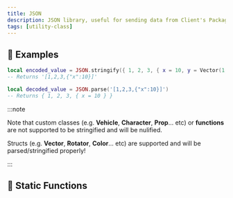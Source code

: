 ```yaml
---
title: JSON
description: JSON library, useful for sending data from Client's Package to WebUI environment
tags: [utility-class]
---
```


<HeaderDeclaration type="UtilityClass" name="JSON" is_static is_open_source />


## 🎒 Examples

```lua
local encoded_value = JSON.stringify({ 1, 2, 3, { x = 10, y = Vector(1, 2, 3) }, "hehe" })
-- Returns '[1,2,3,{"x":10}]'

local decoded_value = JSON.parse('[1,2,3,{"x":10}]')
-- Returns { 1, 2, 3, { x = 10 } }
```


:::note

Note that custom classes (e.g. **Vehicle**, **Character**, **Prop**... etc) or **functions** are not supported to be stringified and will be nulified.

Structs (e.g. **Vector**, **Rotator**, **Color**... etc) are supported and will be parsed/stringified properly!

:::


## 🗿 Static Functions

<StaticFunctionsDeclaration type="UtilityClass" name="JSON" />
